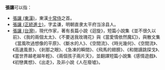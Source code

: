 '''張讓'''可以指：

*[[張讓_(東漢)|張讓 (東漢)]]，東漢[[十常侍|十常侍]]之首。 
*[[張讓_(正統進士)|張讓 (正統進士)]]，字孟谦，明朝直隶太平府当涂县人。
*[[張讓_(台灣)|張讓 (台灣)]]，現代作家，著有長篇小說《迴旋》，短篇小說集《並不很久以前》、《我的兩個太太》、《不要送我玫瑰花》與《當愛情依然魔幻》，與散文集《當風吹過想像的平原》、《斷水的人》、《空間流》、《時光幾何》、《空間流》、《高速風景》、《剎那之眼》、《急凍的瞬間》、《飛馬的翅膀》、《和閱讀跳探戈》、《當世界越老越年輕》、《兩個孩子兩片天》，並翻譯短篇小說集《感情遊戲》、《初戀異想》、《出走》，及非小說《人在廢墟》。

{{disambig|Cat=二字張姓人名消歧義|R}}